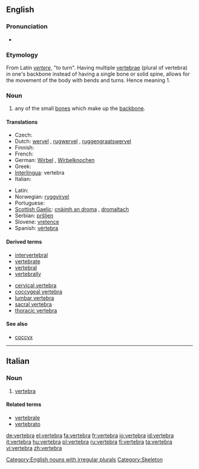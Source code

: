 {{wikipedia}}
==English==

===Pronunciation===
*{{audio|en-us-vertebra.ogg|Audio (US)}}

===Etymology===
From Latin ''[[vertere]]'', "to turn". Having multiple [[vertebrae]] (plural of vertebra) in one's backbone instead of having a single bone or solid spine, allows for the movement of the body with bends and turns. Hence meaning 1.

===Noun===
{{en-noun|vertebrae}}

# any of the small [[bone]]s which make up the [[backbone]].

====Translations====
{{top}}
* Czech: {{t-|cs|obratel|m}}
* Dutch: [[wervel]] {{m}}, [[rugwervel]] {{m}}, [[ruggengraatswervel]] {{m}}
* Finnish: {{t-|fi|nikama}}
* French: {{t+|fr|vertèbre|m}}
* German: [[Wirbel]] {{m}}, [[Wirbelknochen]] {{m}}
* Greek: {{t-|el|σπόνδυλος|m|sc=Grek}}
* [[Interlingua]]: vertebra
* Italian: {{t+|it|vertebra|f}}
{{mid}}
* Latin: {{t-|la|vertebra}}
* Norwegian: [[ryggvirvel]] {{m}}
* Portuguese: {{t-|pt|vertebra|f}}
* [[Scottish Gaelic]]: [[cnàimh an droma]] {{m}}, [[dromaltach]] {{m}}
* Serbian: [[pršljen]] {{m}}
* Slovene: [[vretence]] {{n}}
* Spanish: [[vértebra]] {{f}}
{{bottom}}

====Derived terms====
*[[intervertebral]]
*[[vertebrate]]
*[[vertebral]]
*[[vertebrally]]

*[[cervical vertebra]]
*[[coccygeal vertebra]]
*[[lumbar vertebra]]
*[[sacral vertebra]]
*[[thoracic vertebra]]

====See also====
* [[coccyx]]

[[Category:English nouns with irregular plurals]]
[[Category:Skeleton]]

----
==Italian==

===Noun===
{{it-noun|vertebr|f|a|e}}

# [[#English|vertebra]]

====Related terms====
*[[vertebrale]]
*[[vertebrato]]

[[de:vertebra]]
[[el:vertebra]]
[[fa:vertebra]]
[[fr:vertebra]]
[[io:vertebra]]
[[id:vertebra]]
[[it:vertebra]]
[[hu:vertebra]]
[[pl:vertebra]]
[[ru:vertebra]]
[[fi:vertebra]]
[[ta:vertebra]]
[[vi:vertebra]]
[[zh:vertebra]]